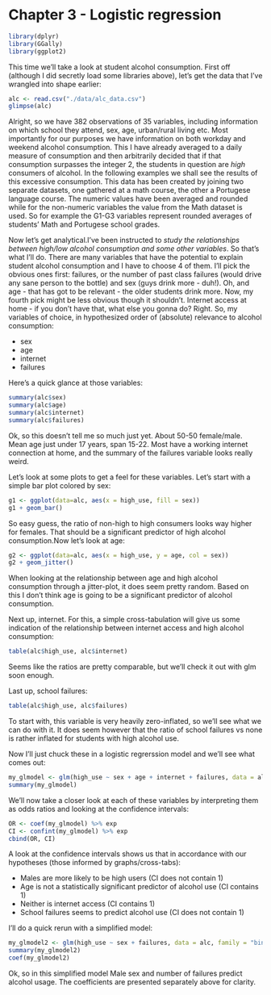 # Chapter 3 - Logistic regression

<!---
Exploring data and interpreting logistic regresion analysis
-->
```r
library(dplyr)
library(GGally)
library(ggplot2)
```
This time we'll take a look at student alcohol consumption. First off (although I did secretly load some libraries above), let's get the data that I've wrangled into shape earlier:

```r
alc <- read.csv("./data/alc_data.csv")
glimpse(alc)
```

Alright, so we have 382 observations of 35 variables, including information on which school they attend, sex, age, urban/rural living etc. Most importantly for our purposes we have information on both workday and weekend alcohol consumption. This I have already averaged to a daily measure of consumption and then arbitrarily decided that if that consumption surpasses the integer 2, the students in question are _high_ consumers of alcohol. In the following examples we shall see the results of this excessive consumption.
This data has been created by joining two separate datasets, one gathered at a math course, the other a Portugese language course. The numeric values have been averaged and rounded while for the non-numeric variables the value from the Math dataset is used. So for example the G1-G3 variables represent rounded averages of students' Math and Portugese school grades.

Now let's get analytical.I've been instructed to _study the relationships between high/low alcohol consumption and some other variables_. So that's what I'll do. There are many variables that have the potential to explain student alcohol consumption and I have to choose 4 of them. I'll pick the obvious ones first: failures, or the number of past class failures (would drive any sane person to the bottle) and sex (guys drink more - duh!). Oh, and age - that has got to be relevant - the older students drink more. Now, my fourth pick might be less obvious though it shouldn't. Internet access at home - if you don't have that, what else you gonna do? Right. So, my variables of choice, in hypothesized order of (absolute) relevance to alcohol consumption:

* sex
* age
* internet
* failures


Here's a quick glance at those variables:
```r
summary(alc$sex)
summary(alc$age)
summary(alc$internet)
summary(alc$failures)
```
Ok, so this doesn't tell me so much just yet. About 50-50 female/male. Mean age just under 17 years, span 15-22. Most have a working internet connection at home, and the summary of the failures variable looks really weird.

Let's look at some plots to get a feel for these variables. Let's start with a simple bar plot colored by sex:

```r
g1 <- ggplot(data=alc, aes(x = high_use, fill = sex))
g1 + geom_bar()
```

So easy guess, the ratio of non-high to high consumers looks way higher for females. That should be a significant predictor of high alcohol consumption.Now let's look at age:

```r
g2 <- ggplot(data=alc, aes(x = high_use, y = age, col = sex))
g2 + geom_jitter()
```

When looking at the relationship between age and high alcohol consumption through a jitter-plot, it does seem pretty random. Based on this I don't think age is going to be a significant predictor of alcohol consumption.

Next up, internet. For this, a simple cross-tabulation will give us some indication of the relationship between internet access and high alcohol consumption:
```r
table(alc$high_use, alc$internet)
```
Seems like the ratios are pretty comparable, but we'll check it out with glm soon enough.

Last up, school failures:
```r
table(alc$high_use, alc$failures)
```
To start with, this variable is very heavily zero-inflated, so we'll see what we can do with it. It does seem however that the ratio of school failures vs none is rather inflated for students with high alcohol use.

Now I'll just chuck these in a logistic regrerssion model and we'll see what comes out:
```r
my_glmodel <- glm(high_use ~ sex + age + internet + failures, data = alc, family="binomial")
summary(my_glmodel)

```
  
We'll now take a closer look at each of these variables by interpreting them as odds ratios and looking at the confidence intervals:

```r
OR <- coef(my_glmodel) %>% exp
CI <- confint(my_glmodel) %>% exp
cbind(OR, CI)
```
A look at the confidence intervals shows us that in accordance with our hypotheses (those informed by graphs/cross-tabs):

  * Males are more likely to be high users (CI does not contain 1)
  * Age is not a statistically significant predictor of alcohol use (CI contains 1)
  * Neither is internet access (CI contains 1)
  * School failures seems to predict alcohol use (CI does not contain 1)



I'll do a quick rerun with a simplified model:
```r
my_glmodel2 <- glm(high_use ~ sex + failures, data = alc, family = "binomial")
summary(my_glmodel2)
coef(my_glmodel2)
```

Ok, so in this simplified model Male sex and number of failures predict alcohol usage. The coefficients are presented separately above for clarity.